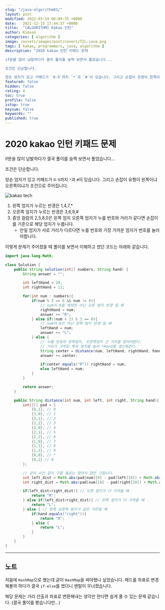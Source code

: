 ```yaml
---
slug: "/java-algorithm01/"
layout: post
modified: 2022-03-14 00:09:35 +0000
date:   2021-12-15 17:44:57 +0000
title:  "[ALGORITHM] Kakao 인턴"
author: Kimson
categories: [ algorithm ]
image: /assets/images/post/covers/TIL-java.png
tags: [ kakao, programmers, java, algorithm ]
description: "2020 kakao 인턴 키패드 문제

if문을 많이 남발하다가 결국 풀이를 슬쩍 보면서 풀었습니다...

조건은 단순합니다.

양손 엄지가 있고 키패드가 `0-9`까지 `*`과 `#`이 있습니다. 그리고 손잡이 유형이 왼쪽이냐 오른쪽이냐가 조건으로 주어집니다."
featured: false
hidden: false
rating: 4
toc: true
profile: false
istop: true
keysum: false
keywords: ""
published: true
---
```


# 2020 kakao 인턴 키패드 문제

if문을 많이 남발하다가 결국 풀이를 슬쩍 보면서 풀었습니다...

조건은 단순합니다.

양손 엄지가 있고 키패드가 `0-9`까지 `*`과 `#`이 있습니다. 그리고 손잡이 유형이 왼쪽이냐 오른쪽이냐가 조건으로 주어집니다.

![kakao tech](https://tech.kakao.com/wp-content/uploads/2020/07/kakao_phone1-333x333.png)

1. 왼쪽 엄지가 누르는 반경은 1,4,7,\*
2. 오른쪽 엄지가 누르는 반경은 3,6,9,#
3. 중앙 컬럼의 2,5,8,0은 왼쪽 엄지 오른쪽 엄지가 누를 번호와 거리가 같다면 손잡이를 기준으로 해당 엄지가 누릅니다.
   - 만일 엄지가 서로 거리가 다르다면 누를 번호와 가장 가까운 엄지가 번호를 눌러야합니다.

이렇게 문제가 주어졌을 때 풀이를 보면서 이해하고 썼던 코드는 아래와 같습니다.

```java
import java.lang.Math;

class Solution {
    public String solution(int[] numbers, String hand) {
        String answer = "";

        int leftHand = 10;
        int rightHand = 11;

        for(int num : numbers){
            if(num % 3 == 0 && num != 0){
                // num이 0을 제외한 아닌 오른 엄지 반경 일 때
                rightHand = num;
                answer += "R";
            } else if((num + 2) % 3 == 0){
                // num이 0이 아닌 왼쪽 엄지 반경 일 때
                leftHand = num;
                answer += "L";
            } else {
                // 누를 번호와 왼쪽엄지, 오른쪽엄지 간 거리를 알아야한다.
                // 거리가 가까운 쪽의 엄지를 눌러 *Hand를 갱신해준다.
                String center = distance(num, leftHand, rightHand, hand);
                answer += center;

                if(center.equals("R")) rightHand = num;
                else leftHand = num;
            }
        }

        return answer;
    }

    public String distance(int num, int left, int right, String hand){
        int[][] pad = {
            {0,1}, // 0
            {3,0}, // 1
            {3,1}, // 2
            {3,2}, // 3
            {2,0}, // 4
            {2,1}, // 5
            {2,2}, // 6
            {1,0}, // 7
            {1,1}, // 8
            {1,2}, // 9
            {0,0}, // *
            {0,2} // #
        };

        // 굳이 사선 길이 구할 필요는 없어서 합만 구합니다.
        int left_dist = Math.abs(pad[num][0] - pad[left][0]) + Math.abs(pad[num][1] - pad[left][1]);
        int right_dist = Math.abs(pad[num][0] - pad[right][0]) + Math.abs(pad[num][1] - pad[right][1]);

        if(left_dist>right_dist){ // 오른 엄지가 더 가까울 때
            return "R";
        } else if(left_dist<right_dist){ // 왼쪽 엄지가 더 가까울 때
            return "L";
        } else { // 왼쪽 오른쪽 엄지가 같은 거리일 때
            if(hand.equals("right")){
                return "R";
            } else {
                return "L";
            }
        }
    }
}
```

---

## 노트

처음에 `HashMap`으로 했는데 굳이 `HashMap`을 써야했나 싶었습니다. 패드를 좌표로 변경해볼까 하다가 결국 `if-else`를 썼더니 멘탈이 무너졌습니다.

해당 문제는 거리 산출과 좌표로 변환해내는 생각만 한다면 쉽게 풀 수 있는 문제 같습니다. (결국 풀이를 봤습니다만...)
